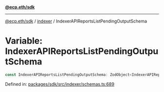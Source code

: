 [**@ecp.eth/sdk**](../../index.mdx)

***

[@ecp.eth/sdk](/sdk-reference/index.mdx) / [indexer](/sdk-reference/indexer/index.mdx) / IndexerAPIReportsListPendingOutputSchema

# Variable: IndexerAPIReportsListPendingOutputSchema

```ts
const IndexerAPIReportsListPendingOutputSchema: ZodObject<IndexerAPIReportsListPendingOutputSchemaType>;
```

Defined in: [packages/sdk/src/indexer/schemas.ts:689](https://github.com/ecp-eth/comments-monorepo/blob/main/packages/sdk/src/indexer/schemas.ts#L689)
